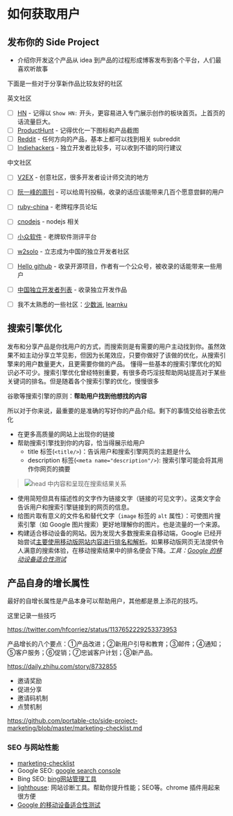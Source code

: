 # 如何获取用户

## 发布你的 Side Project

- 介绍你开发这个产品从 idea 到产品的过程形成博客发布到各个平台，人们最喜欢听故事

下面是一些对于分享新作品比较友好的社区

英文社区
  - [ ] [HN](https://news.ycombinator.com) - 记得以 `Show HN:` 开头，更容易进入专门展示创作的板块首页。上首页的话流量巨大。
  - [ ] [ProductHunt](https://producthunt.com) - 记得优化一下图标和产品截图
  - [ ] [Reddit](https://reddit.com) - 任何方向的产品，基本上都可以找到相关 subreddit
  - [ ] [Indiehackers](https://www.indiehackers.com/) - 独立开发者比较多，可以收到不错的同行建议

中文社区
  - [ ] [V2EX](http://v2ex.com) - 创意社区，很多开发者设计师交流的地方
  - [ ] [阮一峰的周刊](https://github.com/ruanyf/weekly/) - 可以给周刊投稿，收录的话应该能带来几百个愿意尝鲜的用户
  - [ ] [ruby-china](https://ruby-china.org/) - 老牌程序员论坛
  - [ ] [cnodejs](https://cnodejs.org) - nodejs 相关
  - [ ] [小众软件](https://www.appinn.com/) - 老牌软件测评平台
  - [ ] [w2solo](https://w2solo.com/) - 立志成为中国的独立开发者社区
  - [ ] [Hello github](https://github.com/521xueweihan/HelloGitHub) - 收录开源项目，作者有一个公众号，被收录的话能带来一些用户
  - [ ] [中国独立开发者列表](https://github.com/1c7/chinese-independent-developer) - 收录独立开发作品
  - [ ] 我不太熟悉的一些社区：[少数派](https://sspai.com), [learnku](https://learnku.com)


## 搜索引擎优化

发布和分享产品是你找用户的方式，而搜索则是有需要的用户主动找到你。虽然效果不如主动分享立竿见影，但因为长尾效应，只要你做好了该做的优化，从搜索引擎来的用户数量更大，且更需要你做的产品。
懂得一些基本的搜索引擎优化的知识必不可少。搜索引擎优化曾经特别重要，有很多奇巧淫技帮助网站提高对于某些关键词的排名。但是随着各个搜索引擎的优化，慢慢很多

谷歌等搜索引擎的原则：**帮助用户找到他想找的内容**

所以对于你来说，最重要的是准确的写好你的产品介绍。剩下的事情交给谷歌去优化


- 在更多高质量的网站上出现你的链接
- 帮助搜索引擎找到你的内容，恰当得展示给用户
  - title 标签(`<title/>`)：告诉用户和搜索引擎网页的主题是什么
  - description 标签(`<meta name="description"/>`): 搜索引擎可能会将其用作你网页的摘要

> ![head 中内容和呈现在搜索结果关系](https://raw.githubusercontent.com/timqian/images/master/Screen%20Shot%202019-03-15%20at%2010.01.27%20PM.png)

- 使用简短但具有描述性的文字作为链接文字（链接的可见文字）。这类文字会告诉用户和搜索引擎链接到的网页的信息。
- 给图片取有意义的文件名和替代文字（`image` 标签的 `alt` 属性）：可使图片搜索引擎（如 Google 图片搜索）更好地理解你的图片。也是流量的一个来源。
- 构建适合移动设备的网站。因为发现大多数搜索来自移动端，Google 已经开始尝试[主要使用移动版网站内容进行排名和解析](https://webmasters.googleblog.com/2016/11/mobile-first-indexing.html)。如果移动版网页无法提供令人满意的搜索体验，在移动搜索结果中的排名便会下降。*工具：[Google 的移动设备适合性测试](https://search.google.com/test/mobile-friendly)*

## 产品自身的增长属性

最好的自增长属性是产品本身可以帮助用户，其他都是景上添花的技巧。

这里记录一些技巧

https://twitter.com/hfcorriez/status/1137652229253373953

产品增长的八个要点：①产品改进；②新用户引导和教育；③邮件；④通知；⑤客户服务；⑥促销；⑦忠诚客户计划；⑧新产品。

https://daily.zhihu.com/story/8732855

- 邀请奖励
- 促进分享
- 邀请码机制
- 点赞机制

https://github.com/portable-cto/side-project-marketing/blob/master/marketing-checklist.md

### SEO 与网站性能
- [marketing-checklist](https://github.com/portable-cto/side-project-marketing/blob/master/marketing-checklist.md
)
- Google SEO: [google search console](https://search.google.com/search-console)
- Bing SEO: [bing网站管理工具](https://www.bing.com/toolbox/webmaster)
- [lighthouse](https://github.com/GoogleChrome/lighthouse): 网站诊断工具。帮助你提升性能；SEO等。chrome 插件用起来很方便
- [Google 的移动设备适合性测试](https://search.google.com/test/mobile-friendly)
